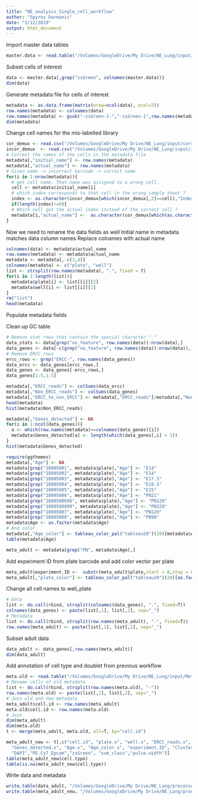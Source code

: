 ```yaml
---
title: "NE_analysis_Single_cell_workflow"
author: "Spyros Darmanis"
date: "3/12/2019"
output: html_document
---
```


Import master data tables
```r
master.data <- read.table("/Volumes/GoogleDrive/My Drive/NE_Lung/input/CIRM_master_expression_count_table.tsv", row.names = 1)
```


Subset cells of interest 
```r
data <- master.data[,grep("zsGreen", colnames(master.data))]
dim(data)
```

Generate metadata file for cells of interest
```r
metadata <- as.data.frame(matrix(nrow=ncol(data), ncol=2))
row.names(metadata) <- colnames(data)
row.names(metadata) <- gsub("-zsGreen-1-","-zsGreen-1",row.names(metadata))
dim(metadata)
```

Change cell names for the mis-labelled library
```r
cor_demux <- read.csv("/Volumes/GoogleDrive/My Drive/NE_Lung/input/correct_demux.csv", header=T)
incor_demux  <- read.csv("/Volumes/GoogleDrive/My Drive/NE_Lung/input/incorrect_demux.csv", header=T)
# Correct the names of the cells in the metadata file 
metadata[,"initial_name"] <- row.names(metadata)
metadata[,"actual_name"] <- row.names(metadata)
# Given name -> incorrect barcode -> correct name 
for(i in 1:nrow(metadata)){
  # get cell name. That name was assigned to a wrong cell. 
  cell <- metadata$initial_name[i]
  # which index corresponds to that cell in the wrong sample sheet ? 
  index <- as.character(incor_demux[which(incor_demux[,2]==cell),"Index"])
  if(length(index)!=0){
  # Which cell got the actual index instead of the correct cell ? 
  metadata[i,"actual_name"] <-  as.character(cor_demux[which(as.character(cor_demux$Index)==index),"SampleID"])}
}
```

Now we need to rename the data fields as well 
Initial name in metadata matches data column names 
Replace colnames with actual name 
```r
colnames(data) <- metadata$actual_name
row.names(metadata) <- metadata$actual_name
metadata <- metadata[,-c(3,4)]
colnames(metadata) <- c("plate", "well")
list <- strsplit(row.names(metadata), ".", fixed = T)
for(i in 1:length(list)){
  metadata$plate[i] <- list[[i]][2]
  metadata$well[i] <- list[[i]][1]
}
rm("list")
head(metadata)
```

Populate metadata fields

Clean up GC table
```r
# Remove stat rows that contain the special character "_"
data_stats <- data[grep("no_feature", row.names(data)):nrow(data),]
data_genes <- data[-c(grep("no_feature", row.names(data)):nrow(data)),]
# Remove ERCC rows 
ercc_rows <- grep("ERCC-", row.names(data_genes))
data_ercc <- data_genes[ercc_rows,]
data_genes <- data_genes[-ercc_rows,]
data_genes[1:5,1:5]
```

```r
metadata[,"ERCC_reads"] <- colSums(data_ercc) 
metadata[,"Non_ERCC_reads"] <- colSums(data_genes) 
metadata[,"ERCC_to_non_ERCC"] <- metadata[,"ERCC_reads"]/metadata[,"Non_ERCC_reads"]
head(metadata)
hist(metadata$Non_ERCC_reads)
```

```r
metadata[,"Genes_detected"] <- NA
for(i in 1:ncol(data_genes)){
  a <- which(row.names(metadata)==colnames(data_genes)[i])
  metadata$Genes_detected[a] <- length(which(data_genes[,i] > 1))
}
hist(metadata$Genes_detected)
```

```r
require(ggthemes)
metadata[,"Age"] <- NA 
metadata[grep("10005001", metadata$plate),"Age"] <- "E14"
metadata[grep("10005002", metadata$plate),"Age"] <- "E14"
metadata[grep("10005003", metadata$plate),"Age"] <- "E17.5"
metadata[grep("10005004", metadata$plate),"Age"] <- "E19.5"
metadata[grep("10005005", metadata$plate),"Age"] <- "E15"
metadata[grep("10005006", metadata$plate),"Age"] <- "PN21"
metadata[grep("1000500608", metadata$plate),"Age"] <- "PN120"
metadata[grep("1000500609", metadata$plate),"Age"] <- "PN120"
metadata[grep("10005007", metadata$plate),"Age"] <- "PN120"
metadata[grep("10005008", metadata$plate),"Age"] <- "PN90"
metadata$Age <- as.factor(metadata$Age)
# And color 
metadata[,"Age_color"] <- tableau_color_pal("tableau20")(20)[metadata$Age]
table(metadata$Age)
```

```r
meta_adult <- metadata[grep("PN", metadata$Age),]
```

Add experiment ID from plate barcode and add color vector per plate 
```r
meta_adult$experiment.ID <-  substr(meta_adult$plate,start = 8,stop = 8)
meta_adult[,"plate_color"] <- tableau_color_pal("tableau20")(20)[as.factor(meta_adult$plate)]
```


Change all cell names to well_plate
```r
# Data
list <- do.call(rbind, strsplit(colnames(data_genes), ".", fixed=T))
colnames(data_genes) <- paste(list[,1], list[,2], sep="_")
# Metadata
list <- do.call(rbind, strsplit(row.names(meta_adult), ".", fixed=T))
row.names(meta_adult) <- paste(list[,1], list[,2], sep="_")
```

Subset adult data 
```r
data_adult <- data_genes[,row.names(meta_adult)]
dim(data_adult)
```

Add annotation of cell type and doublet from previous workflow 
```r
meta.old <- read.table("/Volumes/GoogleDrive/My Drive/NE_Lung/input/Metadata_adult_lung.txt", header=T, row.names = 1)
# Rename cells of old metadata
list <- do.call(rbind, strsplit(row.names(meta.old), "-"))
row.names(meta.old) <- paste(list[,1], list[,2], sep="_")
# Join old and new metadata
meta_adult$cell.id <- row.names(meta_adult)
meta.old$cell.id <- row.names(meta.old)
# Join
dim(meta_adult)
dim(meta.old)
t <- merge(meta_adult, meta.old, all=T, by="cell.id")
```

```r
meta_adult_new <- t[,c("cell.id", "plate.x", "well.x", "ERCC_reads.x", "Non_ERCC_reads.x", "ERCC_to_non_ERCC.x", 
  "Genes_detected.x", "Age.x", "Age_color.x", "experiment.ID", "Cluster_2d", "cell.type", "FSC", "SSC", "APC_Lineage",
  "DAPI","PE.Cy7_Epcam","zsGreen", "sum_class","pulse.width")]
table(meta_adult_new$cell.type)
table(is.na(meta_adult_new$cell.type))
```

Write data and metadata
```r
write.table(data_adult, "/Volumes/GoogleDrive/My Drive/NE_Lung/processed_input/GC_table_adult_NE.tsv")
write.table(meta_adult_new, "/Volumes/GoogleDrive/My Drive/NE_Lung/processed_input/Metadata_table_adult_NE.tsv")
```

